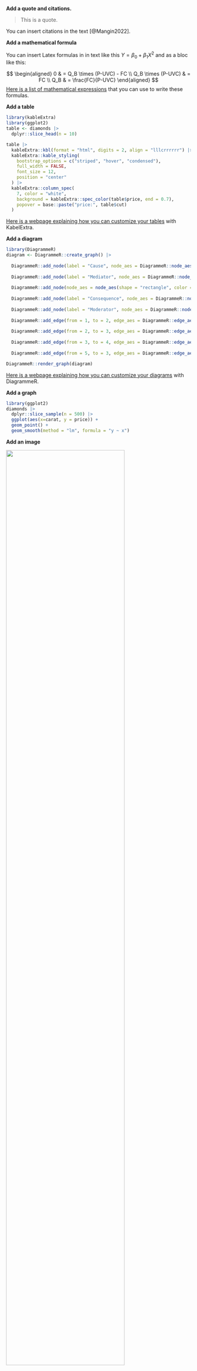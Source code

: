 

**Add a quote and citations.**

> This is a quote.

You can insert citations in the text [@Mangin2022].

**Add a mathematical formula**

You can insert Latex formulas in in text like this $Y = \beta_0 + \beta_1 X^2$ and as a bloc like this:

$$
\begin{aligned}
0 & = Q_B \times (P-UVC) - FC \\
Q_B \times (P-UVC) & = FC \\
Q_B & = \frac{FC}{P-UVC}
\end{aligned}
$$
[Here is a list of mathematical expressions](https://oeis.org/wiki/List_of_LaTeX_mathematical_symbols) that you can use to write these formulas.  


**Add a table**

```r
library(kableExtra)
library(ggplot2)
table <- diamonds |>
  dplyr::slice_head(n = 10)

table |>
  kableExtra::kbl(format = "html", digits = 2, align = "lllcrrrrrr") |>
  kableExtra::kable_styling(
    bootstrap_options = c("striped", "hover", "condensed"),
    full_width = FALSE,
    font_size = 12,
    position = "center"
  ) |>
  kableExtra::column_spec(
    7, color = "white",
    background = kableExtra::spec_color(table$price, end = 0.7),
    popover = base::paste("price:", table$cut)
  )
```

[Here is a webpage explaining how you can customize your tables](https://cran.r-project.org/web/packages/kableExtra/vignettes/awesome_table_in_html.html) with KabelExtra.  




**Add a diagram**

```r
library(DiagrammeR)
diagram <- DiagrammeR::create_graph() |>
  
  DiagrammeR::add_node(label = "Cause", node_aes = DiagrammeR::node_aes(shape = "rectangle", color = "black", fontcolor = "white", fillcolor = "grey20", fontsize = 12, x = 0, y = 0, penwidth = 1, width = 1.5, height = 0.5)) |> #1
  
  DiagrammeR::add_node(label = "Mediator", node_aes = DiagrammeR::node_aes(shape = "rectangle", color = "black", fontcolor = "white", fillcolor = "grey20", fontsize = 12, x = 2, y = 0, penwidth = 1, width = 1.5, height = 0.5)) |> #2
  
  DiagrammeR::add_node(node_aes = node_aes(shape = "rectangle", color = "black", fontcolor = "black", fillcolor = "black", fontsize = 0, x = 3, y = 0, penwidth = 0, width = 0, height = 0)) |>
  
  DiagrammeR::add_node(label = "Consequence", node_aes = DiagrammeR::node_aes(shape = "rectangle", color = "black", fontcolor = "white", fillcolor = "grey20", fontsize = 12, x = 4, y = 0, penwidth = 1, width = 1.5, height = 0.5)) |> #3
  
  DiagrammeR::add_node(label = "Moderator", node_aes = DiagrammeR::node_aes(shape = "rectangle", color = "black", fontcolor = "white", fillcolor = "grey20", fontsize = 12, x = 3, y = 1, penwidth = 1, width = 1.5, height = 0.5)) |> #4
  
  DiagrammeR::add_edge(from = 1, to = 2, edge_aes = DiagrammeR::edge_aes(style = "solid", color = "black", fontcolor = "black", fontsize = 10, penwidth = 2, arrowhead = "normal")) |>
  
  DiagrammeR::add_edge(from = 2, to = 3, edge_aes = DiagrammeR::edge_aes(style = "solid", color = "black", fontcolor = "black", fontsize = 10, penwidth = 2, arrowhead = "none")) |>
  
  DiagrammeR::add_edge(from = 3, to = 4, edge_aes = DiagrammeR::edge_aes(style = "solid", color = "black", fontcolor = "black", fontsize = 10, penwidth = 2, arrowhead = "normal")) |>
  
  DiagrammeR::add_edge(from = 5, to = 3, edge_aes = DiagrammeR::edge_aes(style = "solid", color = "black", fontcolor = "black", fontsize = 10, penwidth = 2, arrowhead = "normal"))

DiagrammeR::render_graph(diagram)
```

[Here is a webpage explaining how you can customize your diagrams](https://rich-iannone.github.io/DiagrammeR/graphviz_and_mermaid.html) with DiagrammeR.  


**Add a graph**

```r
library(ggplot2)
diamonds |>
  dplyr::slice_sample(n = 500) |>
  ggplot(aes(x=carat, y = price)) +
  geom_point() +
  geom_smooth(method = "lm", formula = "y ~ x")
```


**Add an image**

![](https://images.unsplash.com/photo-1644018335954-ab54c83e007f?ixlib=rb-1.2.1&ixid=MnwxMjA3fDB8MHxwaG90by1wYWdlfHx8fGVufDB8fHx8&auto=format&fit=crop&w=1170&q=80){width=80%}


**Add a video**

```r
teachR::add_video(vid = "gM95HHI4gLk", host = "Youtube")
```


**Add a star rating**

```r
teachR::add_rating(sourcename = "SOURCE_NAME", filename = "FILE_NAME")
```


**Add a form for written comments**

```r
teachR::add_comment(sourcename = "SOURCE_NAME", filename = "FILE_NAME")
```


**References**


Meta-information
================
exextra[title]:Title of the note.  
exextra[type]:Note  
exextra[document]:NXXXXXXXXX  
exextra[tag_authors]: Dr. Nicolas Mangin  
